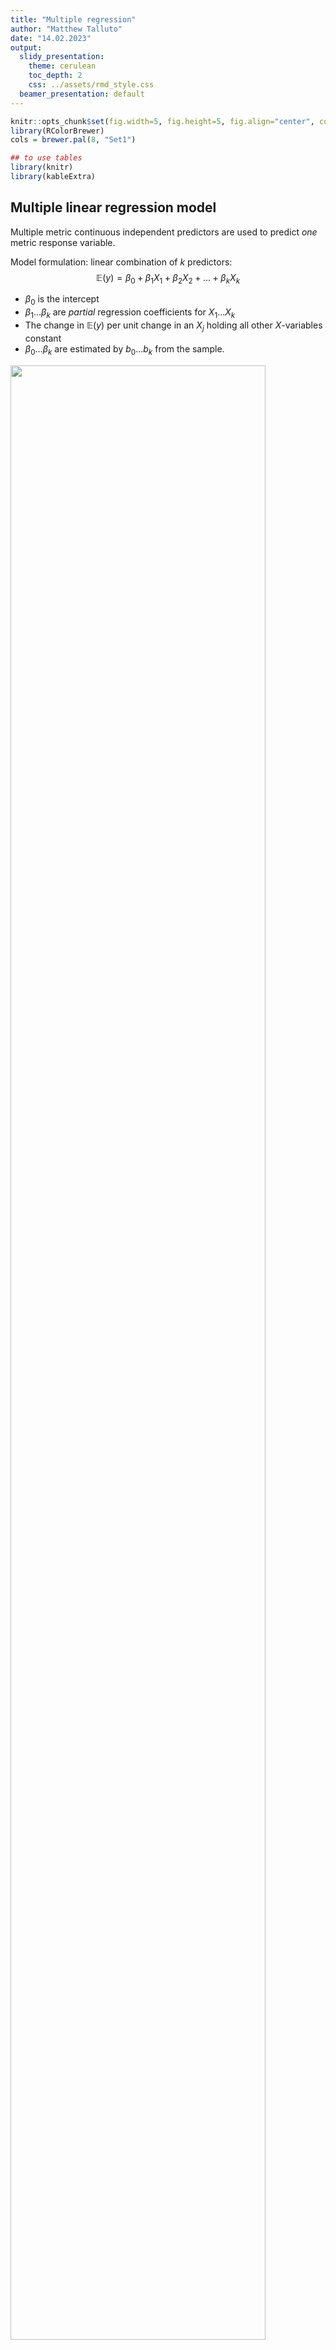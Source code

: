 ```yaml
---
title: "Multiple regression"
author: "Matthew Talluto"
date: "14.02.2023"
output:
  slidy_presentation:
    theme: cerulean
    toc_depth: 2
    css: ../assets/rmd_style.css
  beamer_presentation: default
---
```



```r
knitr::opts_chunk$set(fig.width=5, fig.height=5, fig.align="center", collapse = TRUE, comment = "##", dev="png", error = TRUE)
library(RColorBrewer)
cols = brewer.pal(8, "Set1")

## to use tables
library(knitr)
library(kableExtra)
```

## Multiple linear regression model

<div class="left lt">

Multiple metric continuous independent predictors are used to predict *one* metric response variable.

Model formulation: linear combination of *k* predictors:
$$
\mathbb{E}(y) =\beta_0+\beta_1X_1+\beta_2X_2+...+\beta_kX_k
$$

* $\beta_0$ is the intercept
* $\beta_1...\beta_k$ are *partial* regression coefficients for $X_1...X_k$
* The change in $\mathbb{E}(y)$ per unit change in an $X_j$ holding all other $X$-variables constant
* $\beta_0...\beta_k$ are estimated by $b_0...b_k$ from the sample.
</div>

<div class="right rt">
![](img/mlr.png){width=90%}
</div>



## Multiple linear regression model

<div class="left lt">

Using matrix notation:

$$
\hat{y} = \mathbf{X}\mathbf{B}
$$

$\mathbf{B}$ is the **parameter vector**

$\mathbf{X}$ is the **design matrix**

$$
\mathbf{X} = \begin{bmatrix}
1 & x_{1,1} & x_{2,1} & \dots & x_{k,1} \\
1 & x_{1,2} & x_{2,2} & \dots & x_{k,2} \\
\vdots & \vdots & \vdots & \dots & \vdots \\
1 & x_{1,n} & x_{2,n} & \dots & x_{k,n} \\
\end{bmatrix}
$$

<br/>

$$
\begin{aligned}
\mathbb{E}(y) = \hat{y} & = \mathbf{X}\mathbf{B} \\
y &= \mathbf{X}\mathbf{B} + \epsilon  \\
\epsilon & \sim \mathcal{N}(0, s_\epsilon)
\end{aligned}
$$

The equation is a **linear system** and can be solved with linear algebra by OLS, minimizing the sum of squared residuals:

$$
\mathrm{min}: \sum \epsilon^2 = \sum \left (\mathbf{X}\mathbf{B} - y \right)^2
$$
</div>
<div class="right rt">
![](img/mlr.png){width=90%}


</div>

## Multiple linear regression: Hypotheses

1. $\mathbf{H_{0,regression}}$: **All partial regression coefficients are zero**. 
	- The model (i.e., the linear system $\mathbf{XB}$) does not explain any of the variation in $y$.
	- Test with ANOVA as with linear regression against a null model (with no predictors).

## Multiple linear regression: Hypotheses

1. $\mathbf{H_{0,regression}}$: **All partial regression coefficients are zero**. 
	- The model (i.e., the linear system $\mathbf{XB}$) does not explain any of the variation in $y$.
	- Test with ANOVA as with linear regression against a null model (with no predictors).

2. $\mathbf{H_{0,coef_j}}$: **An individual partial regression coefficient, the slope of the relationship between $y$ and $x_j$, is zero**. 
	- with $k$ predictors, there are $k$ such hypotheses.
	- test with a $t$-statistic

## Multiple linear regression: Goodness of fit

* Explained variance: **multiple $R^2$**
* Similar interpretation as with simple LR: the percentage of variation of Y explained by *all* X variables.

## Multiple linear regression: Goodness of fit

* Explained variance: **multiple $R^2$**
* Similar interpretatin as with simple LR: the percentage of variation of Y explained by *all* X variables.

BUT: adding predictors (even random numbers) will always increase $R^2$ (by making the model more flexible)

One solution is **Adjusted** $R^2$: penalises $R^2$ for additional model complexity.

$$
{R^2}_{adj}=1-\frac{SS_{res}}{SS_{tot}}\times\frac{n-1}{n-k}
$$

## Choosing predictors

Simplest approach: fit a full model with all predictors, then drop anything that is non-significant

## Choosing predictors

Simplest approach: fit a full model with all predictors, then drop anything that is non-significant

### Caveats:

* Predictors may represent important hypotheses
* Predictors can influence other predictors!
	- $x_2$ is significant only if $x_1$ is in the model, but $x_1$ is never significant
* Interactions must include all main effects:
	- $\mathbb{E}(y) = b_0 + b_1x_1 + b_2x_2 + b_3x_1x_2$
	- A model with $b_3$ must include $b_1$ and $b_2$, even if non-significant!
* High-order terms (e.g., polynomials) must also include all lower-order terms
	- $\mathbb{E}(y) = b_0 + b_1x_1 + b_2x_1^2$
	- A model with $b_2$ must include $b_1$ 


## Comparing effects

Do not compare p-values to determine which predictor is "better"

Rather, compare **standardized effects**

Either standardize all predictors (especially if $s_{x_1} >> s_{x_2}$) or standardize the coefficients.

$$
{b_j}^*=b_j\frac{s_{X_j}}{s_Y}
$$

Higher ${b_j}^*$ means stronger influence of $x_j$. Note that in software output ${b_j}^*$ is often referred to as $\beta_j$.


## Choosing models based on information theory

The best model in a set is the one that lets you accurately predict the value of a new unobserved outcome $y_*$ based on the vector of inputs/predictors $\mathbf{X}_*$.

We want to minimize the **expected prediction error** 

$$
	\mathbb{E}(\epsilon_*) = | \hat{y}_* - \mathbf{BX}^* |
$$

## Choosing models based on information theory

The best model in a set is the one that lets you accurately predict the value of a new unobserved outcome $y_*$ based on the vector of inputs/predictors $\mathbf{X}_*$.

We want to minimize the **expected prediction error** 

$$
	\mathbb{E}(\epsilon_*) = | \hat{y}_* - \mathbf{BX}^* |
$$

We usually do not measure it, rather we approximate it with Akaike's Information Criterion (AIC)

$$
\mathrm{AIC} = n \ln \left( \frac{SS_{err}}{n} + \right ) + 2k
$$
Like adjusted $R^2$, it penalises models for complexity

Lower AIC is better, models with AIC within 2 units are equivalent 

## Choosing models based on information theory

**Question**: What measurements can be used to predict bill length?

<div class="left lt">
```r
data(penguins, package = "palmerpenguins")
penguins = as.data.frame(penguins)
penguins = penguins[complete.cases(penguins), ]
penguins = subset(penguins, species == "Gentoo")

plot(penguins[, 3:7])
```

</div>

<div class="right rt">
```r
full_mod = lm(bill_length_mm ~ bill_depth_mm + flipper_length_mm + 
			  	body_mass_g + sex, data = penguins)
summary(full_mod)

```
</div>



## Choosing models based on information theory

**Question**: What measurements can be used to predict bill length?

Does sex matter? Or can a sex effect be more simply explained by size?

<div class="left lt">
```r
data(penguins, package = "palmerpenguins")
penguins = as.data.frame(penguins)
penguins = penguins[complete.cases(penguins), ]
penguins = subset(penguins, species == "Gentoo")

plot(penguins[, 3:7])
```

</div>

<div class="right rt">
```r
simple_mod = lm(bill_length_mm ~ bill_depth_mm + flipper_length_mm + 
					body_mass_g, data = penguins)
AIC(full_mod) - AIC(simple_mod)

```
</div>


## Model building

>- Stepwise model selection, implemented `step` in R will build a model for you automatically, adding or dropping terms in an attempt to find a model that minimises AIC 
>- This is an ok approach for **exploration** but not for **hypothesis testing**
>- p-values resulting from such a model are not useful
>- We should view such models as hypotheses to be explored with further data collection
>- Unwise to speak of significance

## Model building

* Stepwise model selection, implemented `step` in R will build a model for you automatically, adding or dropping terms in an attempt to find a model that minimises AIC 
* This is an ok approach for **exploration** but not for **hypothesis testing**
* p-values resulting from such a model are not useful
* We should view such models as hypotheses to be explored with further data collection
* Unwise to speak of significance

Such models are prone to **Overfitting**:" irrelevant predictors that correlate with the outcomes by chance result in a model that fits the dataset well, but performs poorly when challenged with new data (low **transferability**)


## Pitfalls: Model flexibility

<div class="left lt">

```r
hom = data.frame(
	body_mass_kg = c(34.5, 35.5, 37, 41.5, 55.4, 53.4, 60.9), 
	brain_volume_cc = c(652.4, 464.5, 448.8, 549.3, 819.9, 1540.4, 963.2)
)
mod1 = lm(brain_volume_cc ~ body_mass_kg, data = hom)
```
</div>

<div class="right rt">
```r
par(mfrow = c(3, 2), bty='n', pch = 16, mgp = c(2,1,0), mar = c(3,3,0,0), cex = 1.5)
xt = 35
yt = 1300
tcex = 0.8
xp = data.frame(body_mass_kg = seq(30, 65, length.out = 200))
plot(brain_volume_cc ~ body_mass_kg, data = hom, 
	 xlab = "Body Mass (kg)", ylab = "Brain Volume (cc)")
lines(xp$body_mass_kg, predict(mod1, newdata = xp))
text(xt, yt, paste(expression(R^2), "=", round(summary(mod1)$r.squared, 2)), pos = 4, cex = tcex)
```

</div>

## Pitfalls: Model flexibility

<div class="left lt">

```r
mod1 = lm(brain_volume_cc ~ body_mass_kg, data = hom)
mod2 = lm(brain_volume_cc ~ body_mass_kg + I(body_mass_kg^2), data = hom)
```
</div>

<div class="right rt">
```r
par(mfrow = c(3, 2), bty='n', pch = 16, mgp = c(2,1,0), mar = c(3,3,0,0), cex = 1.5)
plot(brain_volume_cc ~ body_mass_kg, data = hom, 
	 xlab = "Body Mass (kg)", ylab = "Brain Volume (cc)")
lines(xp$body_mass_kg, predict(mod1, newdata = xp))
text(xt, yt, paste(expression(R^2), "=", round(summary(mod1)$r.squared, 2)), pos = 4, cex = tcex)

plot(brain_volume_cc ~ body_mass_kg, data = hom, 
	 xlab = "Body Mass (kg)", ylab = "Brain Volume (cc)")
lines(xp$body_mass_kg, predict(mod2, newdata = xp))
text(xt, yt, paste(expression(R^2), "=", round(summary(mod2)$r.squared, 2)), pos = 4, cex = tcex)

```

</div>



## Pitfalls: Model flexibility

<div class="left lt">

```r
mod1 = lm(brain_volume_cc ~ body_mass_kg, data = hom)
mod2 = lm(brain_volume_cc ~ body_mass_kg + I(body_mass_kg^2), data = hom)
mod3 = lm(brain_volume_cc ~ body_mass_kg + I(body_mass_kg^2) + I(body_mass_kg^3), data = hom)
mod4 = lm(brain_volume_cc ~ body_mass_kg + I(body_mass_kg^2) + I(body_mass_kg^3) + I(body_mass_kg^4), data = hom)
mod5 = lm(brain_volume_cc ~ body_mass_kg + I(body_mass_kg^2) + I(body_mass_kg^3) + I(body_mass_kg^4) + I(body_mass_kg^5), data = hom)
mod6 = lm(brain_volume_cc ~ body_mass_kg + I(body_mass_kg^2) + I(body_mass_kg^3) + I(body_mass_kg^4) + I(body_mass_kg^5) + I(body_mass_kg^6), data = hom)
```
</div>

<div class="right rt">
```r
par(mfrow = c(3, 2), bty='n', pch = 16, mgp = c(2,1,0), mar = c(3,3,0,0), cex = 1.5)
plot(brain_volume_cc ~ body_mass_kg, data = hom, ylim = c(400, 1600),
	 xlab = "Body Mass (kg)", ylab = "Brain Volume (cc)")
lines(xp$body_mass_kg, predict(mod1, newdata = xp))
text(xt, yt, paste(expression(R^2), "=", round(summary(mod1)$r.squared, 2)), pos = 4, cex = tcex)

plot(brain_volume_cc ~ body_mass_kg, data = hom, ylim = c(400, 1600),
	 xlab = "Body Mass (kg)", ylab = "Brain Volume (cc)")
lines(xp$body_mass_kg, predict(mod2, newdata = xp))
text(xt, yt, paste(expression(R^2), "=", round(summary(mod2)$r.squared, 2)), pos = 4, cex = tcex)

plot(brain_volume_cc ~ body_mass_kg, data = hom, ylim = c(400, 1600),
	 xlab = "Body Mass (kg)", ylab = "Brain Volume (cc)")
lines(xp$body_mass_kg, predict(mod3, newdata = xp))
text(xt, yt, paste(expression(R^2), "=", round(summary(mod3)$r.squared, 2)), pos = 4, cex = tcex)
plot(brain_volume_cc ~ body_mass_kg, data = hom, ylim = c(400, 1600),
	 xlab = "Body Mass (kg)", ylab = "Brain Volume (cc)")
lines(xp$body_mass_kg, predict(mod4, newdata = xp))
text(xt, yt, paste(expression(R^2), "=", round(summary(mod4)$r.squared, 2)), pos = 4, cex = tcex)
plot(brain_volume_cc ~ body_mass_kg, data = hom, ylim = c(400, 1800),
	 xlab = "Body Mass (kg)", ylab = "Brain Volume (cc)")
lines(xp$body_mass_kg, predict(mod5, newdata = xp))
text(xt, yt, paste(expression(R^2), "=", round(summary(mod5)$r.squared, 2)), pos = 4, cex = tcex)
plot(brain_volume_cc ~ body_mass_kg, data = hom, 
	 xlab = "Body Mass (kg)", ylab = "Brain Volume (cc)", ylim = c(200, 1800))
lines(xp$body_mass_kg, predict(mod6, newdata = xp))
text(xt, yt, paste(expression(R^2), "=", round(summary(mod6)$r.squared, 2)), pos = 4, cex = tcex)
```

</div>


## The curse of dimensionality

* High dimensional spaces (lots of $x$ variables) require lots of data
* Rule-of-thumb minimum: $n > 5k$
   - with large $k$, even more is needed (as the necessary n to cover multidimensional space increases as a power law of k).

<br/>

Assume predictors $X_1$ and $X_2$ and limited sampling effort of n=16:

1. When studying only one predictor, we can cover its entire range of interest well. 
2. When studying two predictors with the same effort, our samples are dispersed in the 2D-space. We can´t get the same density but still cover the entire 2D-space in a regular grid.
3. The more likely reality produces a dispersed distribution over the 2D-space with well and less well covered areas. The data becomes **sparse**. Maintaining high sampling density becomes increasingly difficult when more than two 2 dimensions are involved. We don´t cover our predictors well enough anymore! 

<br/>

```r

par(mfrow = c(1,3))
n = 16
x = seq(-3, 3, length.out=n)
plot(x, rep(0, n), yaxt='n', pch = 16, bty='n', ylab = "",
     main = paste("avg distance =", round(x[2]-x[1], 2)))

x1 = x2 = seq(-3, 3, length.out=sqrt(n))
dat = expand.grid(x1, x2)

plot(dat$Var1, dat$Var2, pch = 16, bty='n', 
     main = "avg distance ≈ 2.42", xlab=expression(x[1]), 
     ylab=expression(x[2]))

plot(runif(16, -3, 3), runif(16, -3, 3), pch = 16, bty='n', 
     main = "much unsampled space", xlab=expression(x[1]), 
     ylab=expression(x[2]), xlim=c(-3, 3), ylim=c(-3, 3))

```


## Additional assumptions
* All $X_j$ measured with no/minimal error
* Linearity between $Y$ and $BX$, in other words linear relationships are assumed between $Y$ and every $X_j$ adjusted for all other $X$-variables (hard to check!)
* Normally distributed residuals with constant variance
   - use `qqnorm(residuals(mod))`, `qqline(residuals(mod))`, and `plot(mod)`
   - plot $|res|$ or $res^2$ against $\hat{Y}$ to detect variance heterogeneity (no trend!)
   - examine residuals for high leverage/influence
   
* Limited multicollinearity
   - quick test: run `cor` on predictor matrix, check for large correlations
   - formal test: Variance Inflation Factors (VIF) < 10 (ish)

## Dealing with multicollinearity

Why is this a problem?

* Numerical instability (hard to find parameter estimates)
* large CIs for regression slopes
* unsure importance of predictors (but could still be good overall model).

## Variance inflation factors

Ignoring $y$ for a moment, we can perform regressions of the $x$ variables against each other:

$$
x_i = b_0 + b_1x_1 \dots b_kx_k +\epsilon \mathrm{~;~excluding~x_i}
$$

Large $R^2_i$ would argue for redundancy of $x_i$ (its information is already contained in a linear combination of all other $x$-variables). 

$VIF_i$ is a transformation of $R^2_i$:

$$
\mathrm{VIF}_i = \frac{1}{1-R^2_i}
$$
The VIF (name!) tells you by how much the SE of a regression coefficient increases due to inclusion of additional $x$-variables:

$$
s_b = s_{b,\rho=0}\sqrt{\mathrm{VIF}}
$$

$s_{b,\rho=0}$ is the standard error of a regression coefficient, assuming that all predictors are uncorrolated


## VIF in R

```r
# install.packages(car) # install the package, only need to do this once!
library(car)

full_mod = lm(bill_length_mm ~ bill_depth_mm + flipper_length_mm + 
                body_mass_g + sex, data = penguins)
vif(full_mod)
```

Procedure: if any VIF > 10, drop the variable with the largest VIF, repeat

## Presenting Results

### Always:

1. A complete description of the model, all variables, and whatever variable selection method
2. A table of regression parameters, std errors or confidence intervals, p-values
3. $R^2$ or another metric of goodness of fit


## Presenting Results

### Graphical options

1. Scatterplot-like representations not possible for >2 predictors
2. Diagnostics (qq-plots, residulas vs fits) are even more important!
3. **Partial response curves**: effect of each variable, holding others constant

![](img/partial_response.png){width=50%}





